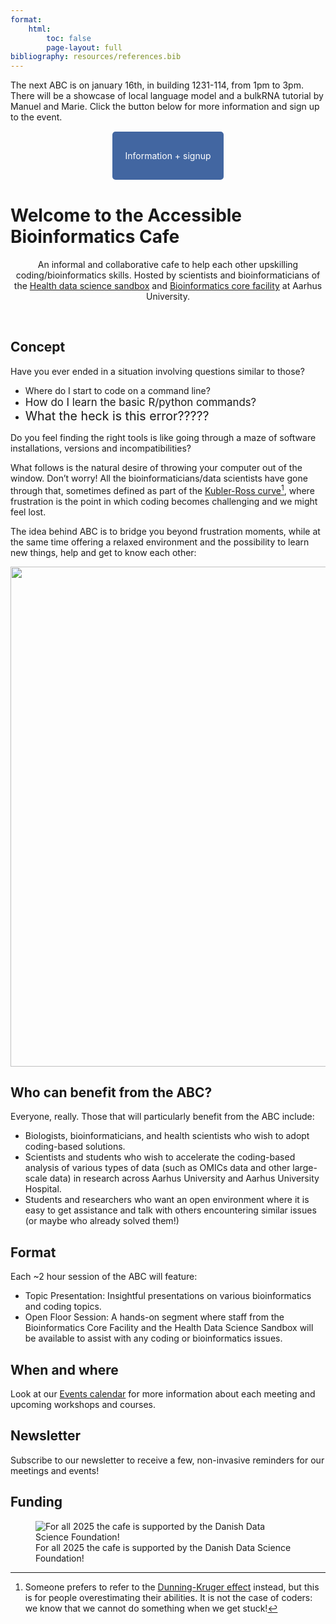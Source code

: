 ```yaml
---
format: 
    html:
        toc: false
        page-layout: full
bibliography: resources/references.bib
---
```


:::{.callout-warning title="Incoming ABC"}
The next ABC is on january 16th, in building 1231-114, from 1pm to 3pm. There will be a showcase of local language model and a bulkRNA tutorial by Manuel and Marie. Click the button below for more information and sign up to the event.

&nbsp;

 <p align="center">
  <a href="https://abc.au.dk/news/upcoming/2025-01-16-session11.html" style="background-color: #4266A1; color: #FFFFFF; padding: 30px 20px; text-decoration: none; border-radius: 5px;">
    Information + signup
  </a>
</p>

&nbsp;

:::

# Welcome to the Accessible Bioinformatics Cafe {.centered}

<div style="text-align: center;">
An informal and collaborative cafe to help each other upskilling coding/bioinformatics skills. Hosted by scientists and bioinformaticians of the [Health data science sandbox](https://hds-sandbox.github.io) and [Bioinformatics core facility](https://biomed.au.dk/bioinformatics-core-facility) at Aarhus University.
</div>

&nbsp;

## Concept

::: {.callout-note appearance="simple" icon="false"}

Have you ever ended in a situation involving questions similar to those?

- <span style="font-size:1em;">Where do I start to code on a command line?</span>
- <span style="font-size:1.2em;"> How do I learn the basic R/python commands?</span>
- <span style="font-size:1.4em;"> What the heck is this error?????</span>

Do you feel finding the right tools is like going through a maze of software installations, versions and incompatibilities?

:::

What follows is the natural desire of throwing your computer out of the window. Don't worry! All the bioinformaticians/data scientists have gone through that, sometimes defined as part of the [Kubler-Ross curve](https://en.wikipedia.org/wiki/Five_stages_of_grief)^[Someone prefers to refer to the [Dunning-Kruger effect](https://en.wikipedia.org/wiki/Dunning%E2%80%93Kruger_effect) instead, but this is for people overestimating their abilities. It is not the case of coders: we know that we cannot do something when we get stuck!], where frustration is the point in which coding becomes challenging and we might feel lost.

The idea behind ABC is to bridge you beyond frustration moments, while at the same time offering a relaxed environment and the possibility to learn new things, help and get to know each other:

![](img/homepage/gifABC.gif){fig-align=center width=800px}


## Who can benefit from the ABC?
 
Everyone, really. Those that will particularly benefit from the ABC include:

- Biologists, bioinformaticians, and health scientists who wish to adopt coding-based solutions.
- Scientists and students who wish to accelerate the coding-based analysis of various types of data (such as OMICs data and other large-scale data) in research across Aarhus University and Aarhus University Hospital.
- Students and researchers who want an open environment where it is easy to get assistance and talk with others encountering similar issues (or maybe who already solved them!)

## Format
 
Each ~2 hour session of the ABC will feature:

- Topic Presentation: Insightful presentations on various bioinformatics and coding topics.
- Open Floor Session: A hands-on segment where staff from the Bioinformatics Core Facility and the Health Data Science Sandbox will be available to assist with any coding or bioinformatics issues.

## When and where

Look at our [Events calendar](./news.qmd) for more information about each meeting and upcoming workshops and courses.

## Newsletter

Subscribe to our newsletter to receive a few, non-invasive reminders for our meetings and events!

<div class="ml-embedded" data-form="iGIYwp"></div>

## Funding

![For all 2025 the cafe is supported by the Danish Data Science Foundation!](img/DDSA.png){widht=500px fig-align="center"}
